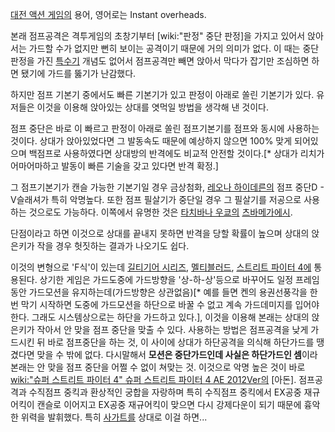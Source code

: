 [[대전 액션 게임]]의 용어, 영어로는 Instant overheads.

본래 점프공격은 격투게임의 초창기부터 [wiki:"판정" 중단 판정]을 가지고 있어서 앉아서는 가드할 수가 없지만 뻔히 보이는 공격이기 때문에 거의 의미가 없다. 이 때는 중단 판정을 가진 [[특수기]] 개념도 없어서 점프공격만 빼면 앉아서 막다가 잡기만 조심하면 하면 됐기에 가드를 뚫기가 난감했다.

하지만 점프 기본기 중에서도 빠른 기본기가 있고 판정이 아래로 쏠린 기본기가 있다. 유저들은 이것을 이용해 앉아있는 상대를 엿먹일 방법을 생각해 낸 것이다.

점프 중단은 바로 이 빠르고 판정이 아래로 쏠린 점프기본기를 점프와 동시에 사용하는 것이다. 상대가 앉아있었다면 그 발동속도 때문에 예상하지 않으면 100% 맞게 되어있으며 백점프로 사용하였다면 상대방의 반격에도 비교적 안전할 것이다.[* 상대가 리치가 어마어마하고 발동이 빠른 기술을 갖고 있다면 반격 확정.]

그 점프기본기가 캔슬 가능한 기본기일 경우 금상첨화, [[레오나 하이데른]]의 점프 중단D - V슬래셔가 특히 악명높다. 또한 점프 필살기가 중단일 경우 그 필살기를 저공으로 사용하는 것으로도 가능하다. 이쪽에서 유명한 것은 [[타치바나 우쿄]]의 [[츠바메가에시]].

단점이라고 하면 이것으로 상대를 끝내지 못하면 반격을 당할 확률이 높으며 상대의 앉은키가 작을 경우 헛짓하는 결과가 나오기도 쉽다.

이것의 변형으로 'F식'이 있는데 [[길티기어 시리즈]], [[멜티블러드]], [[스트리트 파이터 4]]에 통용된다. 상기한 게임은 가드도중에 가드방향을 '상-하-상'등으로 바꾸어도 일정 프레임 동안 가드모션을 유지하는데(가드방향은 상관없음)[* 예를 들면 켄의 용권선풍각을 한번 막기 시작하면 도중에 가드모션을 하단으로 바꿀 수 없고 계속 가드데미지를 입어야 한다. 그래도 시스템상으로는 하단을 가드하고 있다.], 이것을 이용해 본래는 상대의 앉은키가 작아서 안 맞을 점프 중단을 맞출 수 있다. 사용하는 방법은 점프공격을 낮게 가드시킨 뒤 바로 점프중단을 하는 것, 이 사이에 상대가 하단공격을 의식해 하단가드를 땡겼다면 맞을 수 밖에 없다. 다시말해서 '''모션은 중단가드인데 사실은 하단가드인 셈'''이라 본래는 안 맞을 점프 중단을 어쩔 수 없이 쳐맞는 것. 이것으로 악명 높은 것이 바로 [[wiki:"슈퍼 스트리트 파이터 4" 슈퍼 스트리트 파이터 4 AE 2012Ver]]의 [아돈]. 점프공격과 수직점프 중킥과 환상적인 궁합을 자랑하며 특히 수직점프 중킥에서 EX공중 재규어킥이 캔슬로 이어지고 EX공중 재규어킥이 맞으면 다시 강제다운이 되기 때문에 흉악한 위력을 발휘했다. 특히 [[사가트]]를 상대로 이걸 하면...
 
